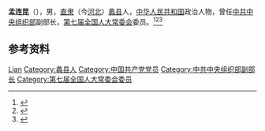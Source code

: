 '''孟连昆'''（{{bd|1925年||2011年}}），男，[[直隶|直隶]]（今[[河北|河北]]）[[蠡县|蠡县]]人，[[中华人民共和国|中华人民共和国]]政治人物，曾任[[中共中央组织部|中共中央组织部]]副部长，[[第七届全国人大常委会|第七届全国人大常委会]]委员。<ref>{{Cite book|title=中华人民共和国职官志|author=何虎生, 李耀东, 向常福主编|publisher=中国社会出版社|year=2003|isbn=9787800883934|location=北京|pages=}}</ref><ref>{{Cite book|title=中国共产党人名大辞典|author=盛平主编|publisher=中国国际广播出版社|year=1991|isbn=|location=北京|pages=}}</ref><ref>{{Cite book|title=中国共产党名人录|author=于俊道主编|publisher=四川人民出版社|year=1997|isbn=|location=成都|pages=}}</ref>

== 参考资料 ==
{{reflist}}

{{中国人物小作品}}

{{Authority control}}
{{DEFAULTSORT:Meng孟}}
[[Category:孟姓|Lian]]
[[Category:蠡县人|Category:蠡县人]]
[[Category:中国共产党党员|Category:中国共产党党员]]
[[Category:中共中央组织部副部长|Category:中共中央组织部副部长]]
[[Category:第七届全国人大常委会委员|Category:第七届全国人大常委会委员]]